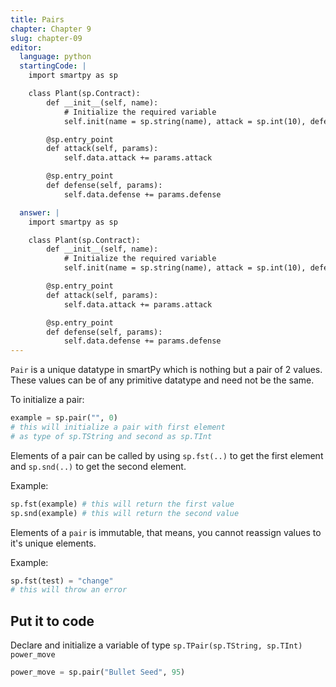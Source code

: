 ```yaml
---
title: Pairs
chapter: Chapter 9
slug: chapter-09
editor:
  language: python
  startingCode: |
    import smartpy as sp

    class Plant(sp.Contract):
        def __init__(self, name):
            # Initialize the required variable
            self.init(name = sp.string(name), attack = sp.int(10), defense = sp.int(10), growth_rate = sp.int(10), health = sp.int(100), is_alive = True)

        @sp.entry_point
        def attack(self, params):
            self.data.attack += params.attack

        @sp.entry_point
        def defense(self, params):
            self.data.defense += params.defense

  answer: |  
    import smartpy as sp

    class Plant(sp.Contract):
        def __init__(self, name):
            # Initialize the required variable
            self.init(name = sp.string(name), attack = sp.int(10), defense = sp.int(10), growth_rate = sp.int(10), health = sp.int(100), is_alive = True, power_move = sp.pair("Bullet Seed", 95))

        @sp.entry_point
        def attack(self, params):
            self.data.attack += params.attack

        @sp.entry_point
        def defense(self, params):
            self.data.defense += params.defense
---
```


`Pair` is a unique datatype in smartPy which is nothing but a pair of 2 values. These values can be of any primitive datatype and need not be the same.

To initialize a pair:
```python
example = sp.pair("", 0) 
# this will initialize a pair with first element
# as type of sp.TString and second as sp.TInt
```
Elements of a pair can be called by using `sp.fst(..)` to get the first element and `sp.snd(..)` to get the second element.

Example:

```python
sp.fst(example) # this will return the first value
sp.snd(example) # this will return the second value
```

Elements of a `pair` is immutable, that means, you cannot reassign values to it's unique elements.

Example:
```python
sp.fst(test) = "change"
# this will throw an error
```

## Put it to code
Declare and initialize a variable of type `sp.TPair(sp.TString, sp.TInt)` `power_move`

```python
power_move = sp.pair("Bullet Seed", 95)
```


